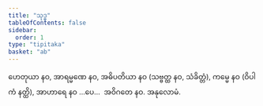 ```yaml
---
title: "သုဒ္ဓ"
tableOfContents: false
sidebar:
  order: 1
type: "tipitaka"
basket: "ab"
---
```



<DynamicBreadcrumb />

<Division number="118">

<Paragraph number="1289">
ဟေတုယာ နဝ, အာရမ္မဏေ နဝ, အဓိပတိယာ နဝ (သဗ္ဗတ္ထ နဝ, သံခိတ္တံ), ကမ္မေ နဝ (ဝိပါကံ နတ္ထိ), အာဟာရေ နဝ …ပေ…  အဝိဂတေ နဝ.

</Paragraph>
</Division>

<Paragraph number="1290" type="center">
အနုလောမံ.
</Paragraph>